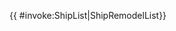 {{ {{{subst|safesubst:}}}#invoke:ShipList|ShipRemodelList}}<noinclude>

{{Documentation}}</noinclude>